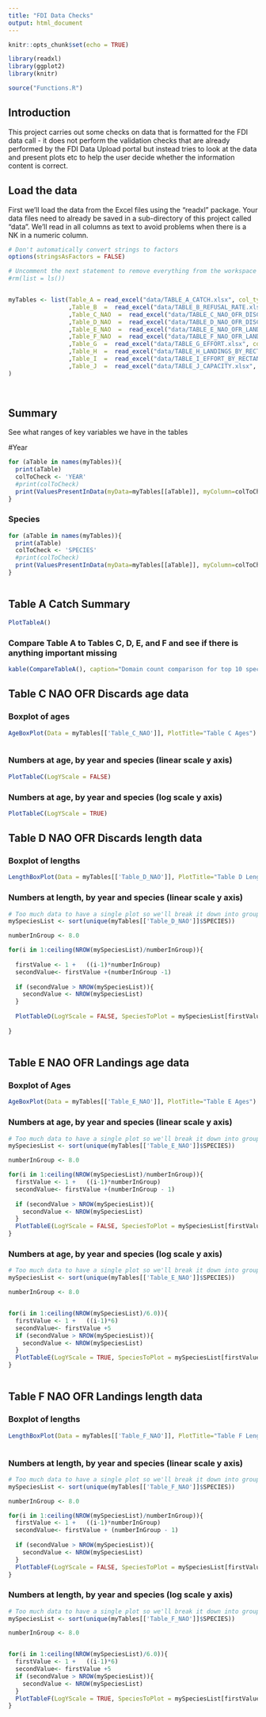 ```yaml
---
title: "FDI Data Checks"
output: html_document
---
```


```r
knitr::opts_chunk$set(echo = TRUE)

library(readxl)
library(ggplot2)
library(knitr)

source("Functions.R")

```

## Introduction

This project carries out some checks on data that is formatted for the FDI data call  - it does not perform the validation checks that are already performed by the FDI Data Upload portal but instead tries to look at the data and present plots etc to help the user decide whether the information content is correct.

## Load the data

First we'll load the data from the Excel files using the "readxl" package.  Your data files need to already be saved in a sub-directory of this project called "data".  We'll read in all columns as text to avoid problems when there is a NK in a numeric column.

```r

# Don't automatically convert strings to factors
options(stringsAsFactors = FALSE)

# Uncomment the next statement to remove everything from the workspace and start with a clean environment
#rm(list = ls())


myTables <- list(Table_A = read_excel("data/TABLE_A_CATCH.xlsx", col_types = "text")
                 ,Table_B  =  read_excel("data/TABLE_B_REFUSAL_RATE.xlsx", col_types = "text")
                 ,Table_C_NAO  =  read_excel("data/TABLE_C_NAO_OFR_DISCARDS_AGE.xlsx", col_types = "text")
                 ,Table_D_NAO  =  read_excel("data/TABLE_D_NAO_OFR_DISCARDS_LENGTH.xlsx", col_types = "text")
                 ,Table_E_NAO  =  read_excel("data/TABLE_E_NAO_OFR_LANDINGS_AGE.xlsx", col_types = "text")
                 ,Table_F_NAO  =  read_excel("data/TABLE_F_NAO_OFR_LANDINGS_LENGTH.xlsx", col_types = "text")
                 ,Table_G  =  read_excel("data/TABLE_G_EFFORT.xlsx", col_types = "text")
                 ,Table_H  =  read_excel("data/TABLE_H_LANDINGS_BY_RECTANGLE.xlsx", col_types = "text")
                 ,Table_I  =  read_excel("data/TABLE_I_EFFORT_BY_RECTANGLE.xlsx", col_types = "text")
                 ,Table_J  =  read_excel("data/TABLE_J_CAPACITY.xlsx", col_types = "text")
)
                   
                   


```

## Summary

See what ranges of key variables we have in the tables

#Year


```r

for (aTable in names(myTables)){
  print(aTable)
  colToCheck <- 'YEAR'
  #print(colToCheck)
  print(ValuesPresentInData(myData=myTables[[aTable]], myColumn=colToCheck))
}


```

### Species

```r


for (aTable in names(myTables)){
  print(aTable)
  colToCheck <- 'SPECIES'
  #print(colToCheck)
  print(ValuesPresentInData(myData=myTables[[aTable]], myColumn=colToCheck))
}



```

## Table A Catch Summary

```r

PlotTableA()


```

### Compare Table A to Tables C, D, E, and F and see if there is anything important missing

```r

kable(CompareTableA(), caption="Domain count comparison for top 10 species by value")

```

## Table C NAO OFR Discards age data


### Boxplot of ages

```r

AgeBoxPlot(Data = myTables[['Table_C_NAO']], PlotTitle="Table C Ages")



```

### Numbers at age, by year and species (linear scale y axis)

```r

PlotTableC(LogYScale = FALSE)


```

### Numbers at age, by year and species (log scale y axis)

```r

PlotTableC(LogYScale = TRUE)

```

## Table D NAO OFR Discards length data

### Boxplot of lengths

```r

LengthBoxPlot(Data = myTables[['Table_D_NAO']], PlotTitle="Table D Lengths")


```

### Numbers at length, by year and species (linear scale y axis)

```r


# Too much data to have a single plot so we'll break it down into groups of species
mySpeciesList <- sort(unique(myTables[['Table_D_NAO']]$SPECIES))

numberInGroup <- 8.0

for(i in 1:ceiling(NROW(mySpeciesList)/numberInGroup)){
  
  firstValue <- 1 +   ((i-1)*numberInGroup) 
  secondValue<- firstValue +(numberInGroup -1)
  
  if (secondValue > NROW(mySpeciesList)){
    secondValue <- NROW(mySpeciesList)
  }
  
  PlotTableD(LogYScale = FALSE, SpeciesToPlot = mySpeciesList[firstValue:secondValue])
  
}



```


## Table E NAO OFR Landings age data

### Boxplot of Ages


```r

AgeBoxPlot(Data = myTables[['Table_E_NAO']], PlotTitle="Table E Ages")


```

### Numbers at age, by year and species (linear scale y axis)

```r


# Too much data to have a single plot so we'll break it down into groups of species
mySpeciesList <- sort(unique(myTables[['Table_E_NAO']]$SPECIES))

numberInGroup <- 8.0

for(i in 1:ceiling(NROW(mySpeciesList)/numberInGroup)){
  firstValue <- 1 +   ((i-1)*numberInGroup) 
  secondValue<- firstValue +(numberInGroup - 1)
  
  if (secondValue > NROW(mySpeciesList)){
    secondValue <- NROW(mySpeciesList)
  }
  PlotTableE(LogYScale = FALSE, SpeciesToPlot = mySpeciesList[firstValue:secondValue])
}


```

### Numbers at age, by year and species (log scale y axis)

```r


# Too much data to have a single plot so we'll break it down into groups of species
mySpeciesList <- sort(unique(myTables[['Table_E_NAO']]$SPECIES))

numberInGroup <- 8.0


for(i in 1:ceiling(NROW(mySpeciesList)/6.0)){
  firstValue <- 1 +   ((i-1)*6) 
  secondValue<- firstValue +5
  if (secondValue > NROW(mySpeciesList)){
    secondValue <- NROW(mySpeciesList)
  }
  PlotTableE(LogYScale = TRUE, SpeciesToPlot = mySpeciesList[firstValue:secondValue])
}



```

## Table F NAO OFR Landings length data

### Boxplot of lengths

```r

LengthBoxPlot(Data = myTables[['Table_F_NAO']], PlotTitle="Table F Lengths")



```

### Numbers at length, by year and species (linear scale y axis)

```r

# Too much data to have a single plot so we'll break it down into groups of species
mySpeciesList <- sort(unique(myTables[['Table_F_NAO']]$SPECIES))

numberInGroup <- 8.0

for(i in 1:ceiling(NROW(mySpeciesList)/numberInGroup)){
  firstValue <- 1 +   ((i-1)*numberInGroup) 
  secondValue<- firstValue + (numberInGroup - 1)
  
  if (secondValue > NROW(mySpeciesList)){
    secondValue <- NROW(mySpeciesList)
  }
  PlotTableF(LogYScale = FALSE, SpeciesToPlot = mySpeciesList[firstValue:secondValue])
}


```

### Numbers at length, by year and species (log scale y axis)

```r


# Too much data to have a single plot so we'll break it down into groups of species
mySpeciesList <- sort(unique(myTables[['Table_F_NAO']]$SPECIES))

numberInGroup <- 8.0


for(i in 1:ceiling(NROW(mySpeciesList)/6.0)){
  firstValue <- 1 +   ((i-1)*6) 
  secondValue<- firstValue +5
  if (secondValue > NROW(mySpeciesList)){
    secondValue <- NROW(mySpeciesList)
  }
  PlotTableF(LogYScale = TRUE, SpeciesToPlot = mySpeciesList[firstValue:secondValue])
}

```



